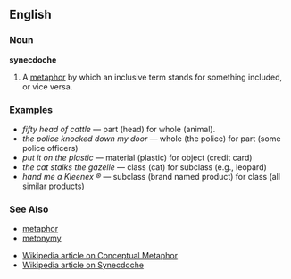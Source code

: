 ==English==

===Noun===

'''synecdoche'''

# A [[metaphor]] by which an inclusive term stands for something included, or vice versa.


===Examples===
* ''fifty head of cattle'' &mdash; part (head) for whole (animal).
* ''the police knocked down my door'' &mdash; whole (the police) for part (some police officers)
* ''put it on the plastic'' &mdash; material (plastic) for object (credit card)
* ''the cat stalks the gazelle'' &mdash; class (cat) for subclass (e.g., leopard)
* ''hand me a Kleenex &reg;'' &mdash; subclass (brand named product) for class (all similar products)

===See Also===
* [[metaphor]]
* [[metonymy]]

*[[w:conceptual metaphor|Wikipedia article on Conceptual Metaphor]]
*[[w:synecdoche|Wikipedia article on Synecdoche]]